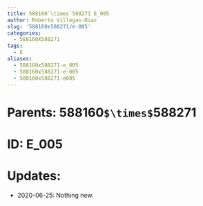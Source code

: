 ```yaml
---
title: 588160`\times`588271 E_005
author: Roberto Villegas-Diaz
slug: '588160x588271/e-005'
categories:
  - 588160X588271
tags:
  - E
aliases:
  - 588160x588271-e_005
  - 588160x588271-e-005
  - 588160x588271-e005
---
```


# **Parents**: 588160`$\times$`588271
# **ID**: E_005
# **Updates**: 
 - 2020-06-25: Nothing new.
